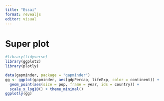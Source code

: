 ```yaml
---
title: "Essai"
format: revealjs
editor: visual
---
```


# Super plot

```r
#library(tidyverse)
library(ggplot2)
library(plotly)

data(gapminder, package = "gapminder")
gg <- ggplot(gapminder, aes(gdpPercap, lifeExp, color = continent)) +
  geom_point(aes(size = pop, frame = year, ids = country)) +
  scale_x_log10() + theme_minimal()
ggplotly(gg)
```
